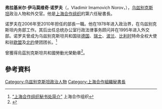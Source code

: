 {{noteTA
|G1=PP
}}
{{Infobox officeholder
|image          = Papandreou Norov (cropped).jpg
|caption        = 诺罗夫，2009年
|image_size     = 250px
|office         = [[上海合作组织|上海合作组织]]秘書長
|term_start     = 2019年1月1日
|term_end       = 2021年12月31日
|predecessor    = {{link-en|拉希德·古特比金诺维奇·阿利莫夫|Rashid Alimov}}
|successor      = [[张明_(1957年)|张明]]
|office1        = {{UZB}}外交部部長
|term_start1    = 2006年7月12日
|term_end1      = 2010年12月
|president1     = [[伊斯蘭·卡里莫夫|伊斯蘭·卡里莫夫]]
|predecessor1   = Elyor Ganiyev
|successor1     = Elyor Ganiyev
|birth_date     = {{birth date and age|1955|8|31|df=y}}
|birth_place    = {{flag|Uzbek SSR}}[[布哈拉|布哈拉]]
|nationality    = 
|death_date     = 
|death_place    = 
|spouse         = 已婚
|children       = 三名
|party          =
|alma_mater     = 布哈拉国立师范学院<br>苏联内务部学院
|signature      =
|footnotes      = 
}}
'''弗拉基米尔·伊马莫维奇·诺罗夫'''（{{lang-ru|Владимир Имамович Норов}}，Vladimir Imamovich Norov，{{bd|1955年|8月31日|||catIdx=Norov}}），[[乌兹别克斯坦|乌兹别克斯坦]]政治人物和外交官。他是[[上海合作组织|上海合作组织]]的第六任秘書長。

诺罗夫在2006年至2010年担任{{le|乌兹别克斯坦外交部|Ministry of Foreign Affairs (Uzbekistan)}}的部長一職。他在1978年进入政治界，在乌兹别克斯坦内务部工作。其后出任总统办公室行政法律事务顾问并在1995年进入外交部。诺罗夫曾成为乌兹别克斯坦共和国驻[[德国|德国]]、[[瑞士|瑞士]]、[[波兰|波兰]]、[[比利时|比利时]]特命全权大使和驻[[欧盟|欧盟]]及[[北约|北约]]使团团长。<ref>[http://chn.sectsco.org/secretariat/ “上海合作组织秘书处简介”] {{Wayback|url=http://chn.sectsco.org/secretariat/ |date=20210109223501 }} 上海合作组织</ref>

曾獲得烏茲別克斯坦共和國勞動光榮勳章<ref>{{cite news |title=上合組織新任秘書長諾羅夫正式就職 |url=http://big5.sputniknews.cn/politics/201901031027263837 |accessdate=2021-01-09 |publisher=俄羅斯衛星通訊社 |date=2019-01-03 |archive-date=2021-01-13 |archive-url=https://web.archive.org/web/20210113204027/http://big5.sputniknews.cn/politics/201901031027263837/ }}</ref>。

== 參考資料 ==
{{reflist}}

{{Authority control}}
{{DEFAULTSORT:Norov, Vladimir}}
[[Category:乌兹别克斯坦政治人物|Category:乌兹别克斯坦政治人物]]
[[Category:上海合作組織秘書長|Category:上海合作組織秘書長]]